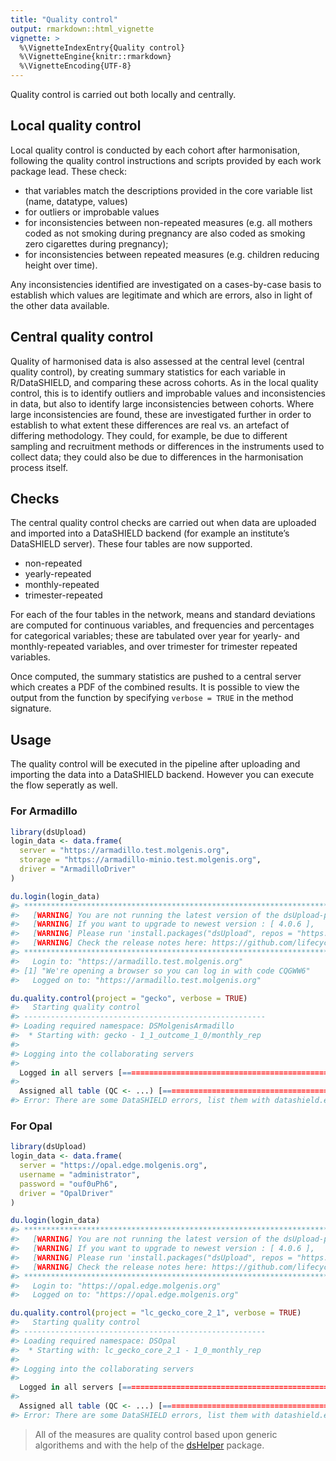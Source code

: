 ```yaml
---
title: "Quality control"
output: rmarkdown::html_vignette
vignette: >
  %\VignetteIndexEntry{Quality control}
  %\VignetteEngine{knitr::rmarkdown}
  %\VignetteEncoding{UTF-8}
---
```




Quality control is carried out both locally and centrally. 

## Local quality control
Local quality control is conducted by each cohort after harmonisation, following the quality control instructions and scripts provided by each work package lead. These check: 

- that variables match the descriptions provided in the core variable list (name, datatype, values)
- for outliers or improbable values
- for inconsistencies between non-repeated measures (e.g. all mothers coded as not smoking during pregnancy are also coded as smoking zero cigarettes during pregnancy); 
- for inconsistencies between repeated measures (e.g. children reducing height over time). 

Any inconsistencies identified are investigated on a cases-by-case basis to establish which values are legitimate and which are errors, also in light of the other data available.

## Central quality control
Quality of harmonised data is also assessed at the central level (central quality control), by creating summary statistics for each variable in R/DataSHIELD, and comparing these across cohorts. As in the local quality control, this is to identify outliers and improbable values and inconsistencies in data, but also to identify large inconsistencies between cohorts. Where large inconsistencies are found, these are investigated further in order to establish to what extent these differences are real vs. an artefact of differing methodology. They could, for example, be due to different sampling and recruitment methods or differences in the instruments used to collect data; they could also be due to differences in the harmonisation process itself. 

## Checks
The central quality control checks are carried out when data are uploaded and imported into a DataSHIELD backend (for example an institute’s DataSHIELD server). These four tables are now supported.

- non-repeated
- yearly-repeated
- monthly-repeated
- trimester-repeated

For each of the four tables in the network, means and standard deviations are computed for continuous variables, and frequencies and percentages for categorical variables; these are tabulated over year for yearly- and monthly-repeated variables, and over trimester for trimester repeated variables. 

Once computed, the summary statistics are pushed to a central server which creates a PDF of the combined results. It is possible to view the output from the function by specifying `verbose = TRUE` in the method signature. 

## Usage
The quality control will be executed in the pipeline after uploading and importing the data into a DataSHIELD backend. However you can execute the flow seperatly as well.

### For Armadillo

```r
library(dsUpload)
login_data <- data.frame(
  server = "https://armadillo.test.molgenis.org", 
  storage = "https://armadillo-minio.test.molgenis.org", 
  driver = "ArmadilloDriver"
)

du.login(login_data)
#> ***********************************************************************************
#>   [WARNING] You are not running the latest version of the dsUpload-package.
#>   [WARNING] If you want to upgrade to newest version : [ 4.0.6 ],
#>   [WARNING] Please run 'install.packages("dsUpload", repos = "https://registry.molgenis.org/repository/R/")'
#>   [WARNING] Check the release notes here: https://github.com/lifecycle-project/analysis-protocols/releases/tag/4.0.6
#> ***********************************************************************************
#>   Login to: "https://armadillo.test.molgenis.org"
#> [1] "We're opening a browser so you can log in with code CQGWW6"
#>   Logged on to: "https://armadillo.test.molgenis.org"

du.quality.control(project = "gecko", verbose = TRUE)
#>   Starting quality control
#> ------------------------------------------------------
#> Loading required namespace: DSMolgenisArmadillo
#>  * Starting with: gecko - 1_1_outcome_1_0/monthly_rep
#> 
#> Logging into the collaborating servers
#>   Logged in all servers [================================================================] 100% / 1s
#>   Assigned all table (QC <- ...) [=======================================================] 100% / 0s
#> Error: There are some DataSHIELD errors, list them with datashield.errors()
```

### For Opal

```r
library(dsUpload)
login_data <- data.frame(
  server = "https://opal.edge.molgenis.org", 
  username = "administrator", 
  password = "ouf0uPh6", 
  driver = "OpalDriver"
)

du.login(login_data)
#> ***********************************************************************************
#>   [WARNING] You are not running the latest version of the dsUpload-package.
#>   [WARNING] If you want to upgrade to newest version : [ 4.0.6 ],
#>   [WARNING] Please run 'install.packages("dsUpload", repos = "https://registry.molgenis.org/repository/R/")'
#>   [WARNING] Check the release notes here: https://github.com/lifecycle-project/analysis-protocols/releases/tag/4.0.6
#> ***********************************************************************************
#>   Login to: "https://opal.edge.molgenis.org"
#>   Logged on to: "https://opal.edge.molgenis.org"

du.quality.control(project = "lc_gecko_core_2_1", verbose = TRUE)
#>   Starting quality control
#> ------------------------------------------------------
#> Loading required namespace: DSOpal
#>  * Starting with: lc_gecko_core_2_1 - 1_0_monthly_rep
#> 
#> Logging into the collaborating servers
#>   Logged in all servers [================================================================] 100% / 0s
#>   Assigned all table (QC <- ...) [=======================================================] 100% / 1s
#> Error: There are some DataSHIELD errors, list them with datashield.errors()
```

> All of the measures are quality control based upon generic algorithems and with the help of the [dsHelper](https://github.com/lifecycle-project/ds-helper) package.




